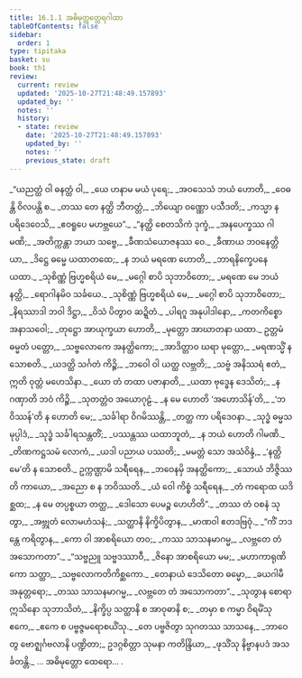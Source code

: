 ```yaml
---
title: 16.1.1 အဓိမုတ္တတ္ထေရဂါထာ
tableOfContents: false
sidebar:
  order: 1
type: tipitaka
basket: su
book: th1
review:
  current: review
  updated: '2025-10-27T21:48:49.157893'
  updated_by: ''
  notes: ''
  history:
  - state: review
    date: '2025-10-27T21:48:49.157893'
    updated_by: ''
    notes: ''
    previous_state: draft
---
```



<ReviewStatus review={frontmatter.review} showDetails={true} />

<HypothesisAnnotation frontmatter={frontmatter} />

<DynamicBreadcrumb />

<Division number="705" book="th1" e="ch" v="19" p="320">

<Paragraph number="1041" type="verses" book="th1">
_“ယညတ္ထံ ဝါ ဓနတ္ထံ ဝါ,_  
_ယေ ဟနာမ မယံ ပုရေ;_  
_အဝသေသံ ဘယံ ဟောတိ,_  
_ဝေဓန္တိ ဝိလပန္တိ စ._  

</Paragraph>

</Division>
<Division number="706" book="th1" e="ch" v="19" p="320">

<Paragraph number="1042" type="verses" book="th1">
_တဿ တေ နတ္ထိ ဘီတတ္တံ,_  
_ဘိယျော ဝဏ္ဏော ပသီဒတိ;_  
_ကသ္မာ န ပရိဒေဝေသိ,_  
_ဧဝရူပေ မဟဗ္ဘယေ”._  

</Paragraph>

</Division>
<Division number="707" book="th1" e="ch" v="19" p="320">

<Paragraph number="1043" type="verses" book="th1">
_“နတ္ထိ စေတသိကံ ဒုက္ခံ,_  
_အနပေက္ခဿ ဂါမဏိ;_  
_အတိက္ကန္တာ ဘယာ သဗ္ဗေ,_  
_ခီဏသံယောဇနဿ ဝေ._  

</Paragraph>

</Division>
<Division number="708" book="th1" e="ch" v="19" p="320">

<Paragraph number="1044" type="verses" book="th1">
_ခီဏာယ ဘဝနေတ္တိယာ,_  
_ဒိဋ္ဌေ ဓမ္မေ ယထာတထေ;_  
_န ဘယံ မရဏေ ဟောတိ,_  
_ဘာရနိက္ခေပနေ ယထာ._  

</Paragraph>

</Division>
<Division number="709" book="th1" e="ch" v="19" p="320">

<Paragraph number="1045" type="verses" book="th1">
_သုစိဏ္ဏံ ဗြဟ္မစရိယံ မေ,_  
_မဂ္ဂေါ စာပိ သုဘာဝိတော;_  
_မရဏေ မေ ဘယံ နတ္ထိ,_  
_ရောဂါနမိဝ သင်္ခယေ._  

</Paragraph>

</Division>
<Division number="710" book="th1" e="ch" v="19" p="320">

<Paragraph number="1046" type="verses" book="th1">
_သုစိဏ္ဏံ ဗြဟ္မစရိယံ မေ,_  
_မဂ္ဂေါ စာပိ သုဘာဝိတော;_  
_နိရဿာဒါ ဘဝါ ဒိဋ္ဌာ,_  
_ဝိသံ ပိတွာဝ ဆဍ္ဍိတံ._  

</Paragraph>

</Division>
<Division number="711" book="th1" e="ch" v="19" p="320">

<Paragraph number="1047" type="verses" book="th1">
_ပါရဂူ အနုပါဒါနော,_  
_ကတကိစ္စော အနာသဝေါ;_  
_တုဋ္ဌော အာယုက္ခယာ ဟောတိ,_  
_မုတ္တော အာဃာတနာ ယထာ._  

</Paragraph>

</Division>
<Division number="712" book="th1" e="ch" v="19" p="320">

<Paragraph number="1048" type="verses" book="th1">
ဥတ္တမံ ဓမ္မတံ ပတ္တော,_  
_သဗ္ဗလောကေ အနတ္ထိကော;_  
_အာဒိတ္တာဝ ဃရာ မုတ္တော,_  
_မရဏသ္မိံ န သောစတိ._  

</Paragraph>

</Division>
<Division number="713" book="th1" e="ch" v="19" p="320">

<Paragraph number="1049" type="verses" book="th1">
_ယဒတ္ထိ သင်္ဂတံ ကိဉ္စိ,_  
_ဘဝေါ ဝါ ယတ္ထ လဗ္ဘတိ;_  
_သဗ္ဗံ အနိဿရံ ဧတံ,_  
ဣတိ ဝုတ္တံ မဟေသိနာ._  

</Paragraph>

</Division>
<Division number="714" book="th1" e="ch" v="19" p="320">

<Paragraph number="1050" type="verses" book="th1">
_ယော တံ တထာ ပဇာနာတိ,_  
_ယထာ ဗုဒ္ဓေန ဒေသိတံ;_  
_န ဂဏှာတိ ဘဝံ ကိဉ္စိ,_  
_သုတတ္တံဝ အယောဂုဠံ._  

</Paragraph>

</Division>
<Division number="715" book="th1" e="ch" v="19" p="320">

<Paragraph number="1051" type="verses" book="th1">
_န မေ ဟောတိ ‘အဟောသိန်’တိ,_  
_‘ဘဝိဿန်’တိ န ဟောတိ မေ;_  
_သင်္ခါရာ ဝိဂမိဿန္တိ,_  
_တတ္ထ ကာ ပရိဒေဝနာ._  

</Paragraph>

</Division>
<Division number="716" book="th1" e="ch" v="19" p="320">

<Paragraph number="1052" type="verses" book="th1">
_သုဒ္ဓံ ဓမ္မသမုပ္ပါဒံ,_  
_သုဒ္ဓံ သင်္ခါရသန္တတိံ;_  
_ပဿန္တဿ ယထာဘူတံ,_  
_န ဘယံ ဟောတိ ဂါမဏိ._  

</Paragraph>

</Division>
<Division number="717" book="th1" e="ch" v="19" p="321">

<Paragraph number="1053" type="verses" book="th1">
_တိဏကဋ္ဌသမံ လောကံ,_  
_ယဒါ ပညာယ ပဿတိ;_  
_မမတ္တံ သော အသံဝိန္ဒံ,_  
_‘နတ္ထိ မေ’တိ န သောစတိ._  

</Paragraph>

</Division>
<Division number="718" book="th1" e="ch" v="19" p="321">

<Paragraph number="1054" type="verses" book="th1">
ဥက္ကဏ္ဌာမိ သရီရေန,_  
_ဘဝေနမှိ အနတ္ထိကော;_  
_သောယံ ဘိဇ္ဇိဿတိ ကာယော,_  
_အညော စ န ဘဝိဿတိ._  

</Paragraph>

</Division>
<Division number="719" book="th1" e="ch" v="19" p="321">

<Paragraph number="1055" type="verses" book="th1">
_ယံ ဝေါ ကိစ္စံ သရီရေန,_  
_တံ ကရောထ ယဒိစ္ဆထ;_  
_န မေ တပ္ပစ္စယာ တတ္ထ,_  
_ဒေါသော ပေမဉ္စ ဟေဟိတိ”._  

</Paragraph>

</Division>
<Division number="720" book="th1" e="ch" v="19" p="321">

<Paragraph number="1056" type="verses" book="th1">
_တဿ တံ ဝစနံ သုတွာ,_  
_အဗ္ဘုတံ လောမဟံသနံ;_  
_သတ္ထာနိ နိက္ခိပိတွာန,_  
_မာဏဝါ ဧတဒဗြဝုံ._  

</Paragraph>

</Division>
<Division number="721" book="th1" e="ch" v="19" p="321">

<Paragraph number="1057" type="verses" book="th1">
_“ကိံ ဘဒန္တေ ကရိတွာန,_  
_ကော ဝါ အာစရိယော တဝ;_  
_ကဿ သာသနမာဂမ္မ,_  
_လဗ္ဘတေ တံ အသောကတာ”._  

</Paragraph>

</Division>
<Division number="722" book="th1" e="ch" v="19" p="321">

<Paragraph number="1058" type="verses" book="th1">
_“သဗ္ဗညူ သဗ္ဗဒဿာဝီ,_  
_ဇိနော အာစရိယော မမ;_  
_မဟာကာရုဏိကော သတ္ထာ,_  
_သဗ္ဗလောကတိကိစ္ဆကော._  

</Paragraph>

</Division>
<Division number="723" book="th1" e="ch" v="19" p="321">

<Paragraph number="1059" type="verses" book="th1">
_တေနာယံ ဒေသိတော ဓမ္မော,_  
_ခယဂါမီ အနုတ္တရော;_  
_တဿ သာသနမာဂမ္မ,_  
_လဗ္ဘတေ တံ အသောကတာ”._  

</Paragraph>

</Division>
<Division number="724" book="th1" e="ch" v="19" p="321">

<Paragraph number="1060" type="verses" book="th1">
_သုတွာန စောရာ ဣသိနော သုဘာသိတံ,_  
_နိက္ခိပ္ပ သတ္ထာနိ စ အာဝုဓာနိ စ;_  
_တမှာ စ ကမ္မာ ဝိရမိံသု ဧကေ,_  
_ဧကေ စ ပဗ္ဗဇ္ဇမရောစယိံသု._  

</Paragraph>

</Division>
<Division number="725" book="th1" e="ch" v="19" p="321">

<Paragraph number="1061" type="verses" book="th1">
_တေ ပဗ္ဗဇိတွာ သုဂတဿ သာသနေ,_  
_ဘာဝေတွ ဗောဇ္ဈင်္ဂဗလာနိ ပဏ္ဍိတာ;_  
ဥဒဂ္ဂစိတ္တာ သုမနာ ကတိန္ဒြိယာ,_  
_ဖုသိံသု နိဗ္ဗာနပဒံ အသင်္ခတန္တိ._  


</Paragraph>
</Division>

<Paragraph number="1062" type="center" book="th1">
… အဓိမုတ္တော ထေရော… .
</Paragraph>